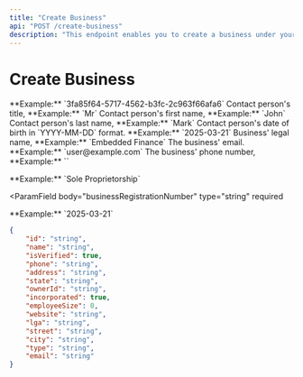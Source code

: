 ```yaml
---
title: "Create Business"
api: "POST /create-business"
description: "This endpoint enables you to create a business under your organization on the Embdedd Finance platform."
---
```


# Create Business

<ParamField body="orgId" type="string" required>
	**Example:** `3fa85f64-5717-4562-b3fc-2c963f66afa6`
</ParamField>

<ParamField body="title" type="string" required>
	Contact person's title, **Example:** `Mr`
</ParamField>

<ParamField body="firstName" type="string" required>
	Contact person's first name, **Example:** `John`
</ParamField>

<ParamField body="lastName" type="string" required>
	Contact person's last name, **Example:** `Mark`
</ParamField>

<ParamField body="dateOfBirth" type="string" required>
	Contact person's date of birth in `YYYY-MM-DD` format. **Example:**
	`2025-03-21`
</ParamField>

<ParamField body="businessName" type="string" required>
	Business' legal name, **Example:** `Embedded Finance`
</ParamField>

<ParamField body="email" type="string" required>
	The business' email. **Example:** `user@example.com`
</ParamField>

<ParamField body="phoneNumber" type="string" required>
The business' phone number, **Example:** ``
</ParamField>

<ParamField body="industry" type="string" required></ParamField>

<ParamField body="country" type="string" required></ParamField>

<ParamField body="lga" type="string" required></ParamField>

<ParamField body="streetAddress" type="string" required></ParamField>

<ParamField body="state" type="string" required></ParamField>

<ParamField body="bvn" type="string" required></ParamField>

<ParamField body="nin" type="string" required></ParamField>

<ParamField body="businessType" type="string" required>
	**Example:** `Sole Proprietorship`
</ParamField>

<ParamField
	body="businessRegistrationNumber"
	type="string"
	required
></ParamField>

<ParamField body="taxIdentificationNumber" type="string" required></ParamField>

<ParamField body="dateOfIncorporation" type="string" required>
	**Example:** `2025-03-21`
</ParamField>

<ParamField body="bankCode" type="string" required></ParamField>

<ParamField body="accountName" type="string" required></ParamField>

<ParamField body="accountNumber" type="string" required></ParamField>

<ParamField body="postalCode" type="string" required></ParamField>

<ParamField body="webhook" type="string" required></ParamField>

<ParamField body="webhookSecret" type="string" required></ParamField>

<ResponseExample>

```json
{
	"id": "string",
	"name": "string",
	"isVerified": true,
	"phone": "string",
	"address": "string",
	"state": "string",
	"ownerId": "string",
	"incorporated": true,
	"employeeSize": 0,
	"website": "string",
	"lga": "string",
	"street": "string",
	"city": "string",
	"type": "string",
	"email": "string"
}
```

</ResponseExample>
